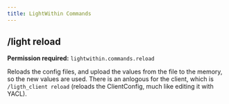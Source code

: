```yaml
---
title: LightWithin Commands
---
```


## /light reload
**Permission required:** `lightwithin.commands.reload`

Reloads the config files, and upload the values from the file to the memory, so the new values are used. There is an anlogous for the client, which is `/ligth_client reload` (reloads the ClientConfig, much like editing it with YACL).